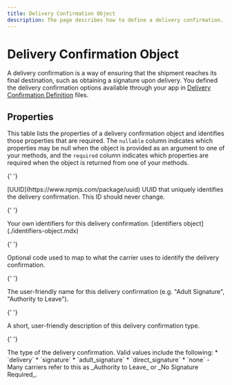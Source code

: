 ```yaml
---
title: Delivery Confirmation Object
description: The page describes how to define a delivery confirmation.
---
```


# Delivery Confirmation Object

A delivery confirmation is a way of ensuring that the shipment reaches its final destination, such as obtaining
a signature upon delivery. You defined the delivery confirmation options available through your app in [Delivery Confirmation Definition](./delivery-confirmation.mdx)
files.

## Properties

This table lists the properties of a delivery confirmation object and identifies those properties that are required. The `nullable`
column indicates which properties may be null when the object is provided as an argument to one of your methods, and the `required`
column indicates which properties are required when the object is returned from one of your methods.

<Reference>

{' '}

<Field name="id" nullable={false} required={true}>
  <Type>[UUID](https://www.npmjs.com/package/uuid)</Type>
  <Description>UUID that uniquely identifies the delivery confirmation. This ID should never change.</Description>
</Field>

{' '}

<Field name="identifiers" nullable={true} required={false}>
  <Description>Your own identifiers for this delivery confirmation.</Description>
  <Type>[identifiers object](./identifiers-object.mdx)</Type>
</Field>

{' '}

<Field name="code" type="string" nullable={true}>
  <Description>Optional code used to map to what the carrier uses to identify the delivery confirmation.</Description>
</Field>

{' '}

<Field name="name" type="string" nullable={true}>
  <Description>
    The user-friendly name for this delivery confirmation (e.g. "Adult Signature", "Authority to Leave").
  </Description>
</Field>

{' '}

<Field name="description" type="string" nullable={true}>
  <Description>A short, user-friendly description of this delivery confirmation type.</Description>
</Field>

{' '}

<Field name="type" type="string" nullable={true}>
  <Description>
    The type of the delivery confirmation. Valid values include the following: * `delivery` * `signature` *
    `adult_signature` * `direct_signature` * `none` - Many carriers refer to this as _Authority to Leave_ or _No
    Signature Required_.
  </Description>
</Field>

</Reference>
